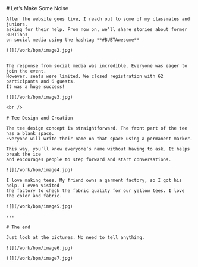 
<Row center>
  <Separator />
</Row>

<Row center>
  <Copies>
    # Let’s Make Some Noise

    After the website goes live, I reach out to some of my classmates and juniors, 
    asking for their help. From now on, we’ll share stories about former BUBTians 
    on social media using the hashtag **#BUBTAwesome**

    ![](/work/bpm/image2.jpg)


    The response from social media was incredible. Everyone was eager to join the event. 
    However, seats were limited. We closed registration with 62 participants and 6 guests. 
    It was a huge success!

    ![](/work/bpm/image3.jpg)

    <br />

    # Tee Design and Creation

    The tee design concept is straightforward. The front part of the tee has a blank space. 
    Everyone will write their name on that space using a permanent marker. 

    This way, you’ll know everyone’s name without having to ask. It helps break the ice 
    and encourages people to step forward and start conversations.

    ![](/work/bpm/image4.jpg)

    I love making tees. My friend owns a garment factory, so I got his help. I even visited 
    the factory to check the fabric quality for our yellow tees. I love the color and fabric. 

    ![](/work/bpm/image5.jpg) 

    ---

    # The end

    Just look at the pictures. No need to tell anything.

    ![](/work/bpm/image6.jpg)

    ![](/work/bpm/image7.jpg)
  </Copies>
</Row>
